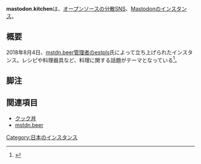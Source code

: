 {{Infobox instance|Domain=https://mastodon.kitchen|Name=mastodon.kitchen|Admin=[https://mastodon.kitchen/@estpls estpls]|Country=日本|Start=2018年8月4日|Alias=キッチン鯖, キチ鯖}}
'''mastodon.kitchen'''は、[[オープンソース]]の[[分散SNS]]、[[Mastodon]]の[[インスタンス]]。

== 概要 ==
2018年8月4日、[[mstdn.beer]][[管理者]]のestpls氏によって立ち上げられたインスタンス。レシピや料理器具など、料理に関する話題がテーマとなっている<ref>{{toot|mstdn.beer|estpls|100489706556146973}}</ref>。

== 脚注 ==
<references />

== 関連項目 ==
* [[クック丼]]
* [[mstdn.beer]]

[[Category:日本のインスタンス]]